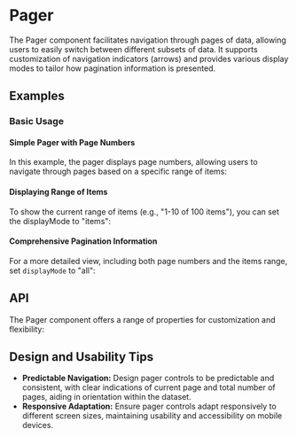 
<Meta of={PagerStories} />

# Pager
The Pager component facilitates navigation through pages of data, 
allowing users to easily switch between different subsets of data. 
It supports customization of navigation indicators (arrows) and provides various display modes to tailor how pagination information is presented.

## Examples
### Basic Usage
#### Simple Pager with Page Numbers
In this example, the pager displays page numbers, 
allowing users to navigate through pages based on a specific range of items:
<ToggleCanvas sourceState="shown" of={PagerStories.ShowPages} />

#### Displaying Range of Items
To show the current range of items (e.g., "1-10 of 100 items"), 
you can set the displayMode to "items":
<ToggleCanvas sourceState="shown" of={PagerStories.ShowItems} />

#### Comprehensive Pagination Information
For a more detailed view, including both page numbers and the items range, set `displayMode` to "all":
<ToggleCanvas sourceState="shown" of={PagerStories.ShowAll} />

## API
The Pager component offers a range of properties for customization and flexibility:
<PropsTable name="Pager" />

## Design and Usability Tips

- **Predictable Navigation:** Design pager controls to be predictable and consistent, with clear indications of current page and total number of pages, aiding in orientation within the dataset.
- **Responsive Adaptation:** Ensure pager controls adapt responsively to different screen sizes, maintaining usability and accessibility on mobile devices.